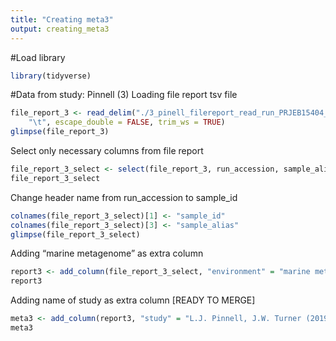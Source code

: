 ---
title: "Creating meta3"
output: creating_meta3
---



#Load library
```{r}

library(tidyverse)

```

#Data from study: Pinnell (3)
Loading file report tsv file
```{r}
file_report_3 <- read_delim("./3_pinell_filereport_read_run_PRJEB15404_tsv.txt", 
    "\t", escape_double = FALSE, trim_ws = TRUE)
glimpse(file_report_3)
```

Select only necessary columns from file report 
```{r}
file_report_3_select <- select(file_report_3, run_accession, sample_alias)
file_report_3_select
```
Change header name from run_accession to sample_id 
```{r}
colnames(file_report_3_select)[1] <- "sample_id"
colnames(file_report_3_select)[3] <- "sample_alias"
glimpse(file_report_3_select)
```
Adding "marine metagenome" as extra column 
```{r}
report3 <- add_column(file_report_3_select, "environment" = "marine metagenome", .after = "sample_id")
report3
```


Adding name of study as extra column [READY TO MERGE]
```{r}
meta3 <- add_column(report3, "study" = "L.J. Pinnell, J.W. Turner (2019)", .after = "sample_alias")
meta3
```

